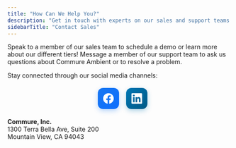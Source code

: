```yaml
---
title: "How Can We Help You?"
description: "Get in touch with experts on our sales and support teams.   "
sidebarTitle: "Contact Sales"
---
```


<Card title="Sales" icon="phone" iconType="regular" color="#1235fd" href="tel:(833) 524-1318" cta="Learn more!">
  Speak to a member of our sales team to schedule a demo or learn more about our different tiers!
</Card>

<Card title="Support" icon="message-question" iconType="regular" color="#1235fd" href="mailto:scribe-support@getathelas.com" cta="Get help!">
  Message a member of our support team to ask us questions about Commure Ambient or to resolve a problem.
</Card>

Stay connected through our social media channels:

<div style="display: flex; justify-content: center; align-items: center; gap: 16px; margin: 20px 0; flex-wrap: wrap;">
<a href="https://x.com/commureos" target="_blank">
</a>
  
  <a href="https://www.facebook.com/commureinc/" target="_blank" rel="noopener noreferrer" style="text-decoration: none; display: inline-flex; align-items: center; justify-content: center; width: 48px; height: 48px; background: linear-gradient(135deg, #1877F2 0%, #0D6EFD 100%); color: white; border-radius: 12px; box-shadow: 0 4px 12px rgba(24, 119, 242, 0.3); transition: all 0.3s ease; hover:transform: scale(1.1);">
        <svg width="24" height="24" viewBox="0 0 24 24" fill="currentColor">
            <path d="M24 12.073c0-6.627-5.373-12-12-12s-12 5.373-12 12c0 5.99 4.388 10.954 10.125 11.854v-8.385H7.078v-3.47h3.047V9.43c0-3.007 1.792-4.669 4.533-4.669 1.312 0 2.686.235 2.686.235v2.953H15.83c-1.491 0-1.956.925-1.956 1.874v2.25h3.328l-.532 3.47h-2.796v8.385C19.612 23.027 24 18.062 24 12.073z"/>
        </svg>
    </a>

  <a href="https://www.linkedin.com/company/commure/" target="_blank" rel="noopener noreferrer" style="text-decoration: none; display: inline-flex; align-items: center; justify-content: center; width: 48px; height: 48px; background: linear-gradient(135deg, #0077B5 0%, #005885 100%); color: white; border-radius: 12px; box-shadow: 0 4px 12px rgba(0, 119, 181, 0.3); transition: all 0.3s ease; hover:transform: scale(1.1);">
        <svg width="24" height="24" viewBox="0 0 24 24" fill="currentColor">
            <path d="M20.447 20.452h-3.554v-5.569c0-1.328-.027-3.037-1.852-3.037-1.853 0-2.136 1.445-2.136 2.939v5.667H9.351V9h3.414v1.561h.046c.477-.9 1.637-1.85 3.37-1.85 3.601 0 4.267 2.37 4.267 5.455v6.286zM5.337 7.433c-1.144 0-2.063-.926-2.063-2.065 0-1.138.92-2.063 2.063-2.063 1.14 0 2.064.925 2.064 2.063 0 1.139-.925 2.065-2.064 2.065zm1.782 13.019H3.555V9h3.564v11.452zM22.225 0H1.771C.792 0 0 .774 0 1.729v20.542C0 23.227.792 24 1.771 24h20.451C23.2 24 24 23.227 24 22.271V1.729C24 .774 23.2 0 22.222 0h.003z"/>
        </svg>
    </a>
    
</div>


**Commure, Inc.**  
1300 Terra Bella Ave, Suite 200  
Mountain View, CA 94043